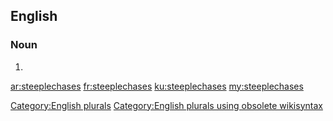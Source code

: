 ==English==

===Noun===
{{head|en}}

# {{plural of|steeplechase}}

[[Category:English plurals]][[Category:English plurals using obsolete wikisyntax]]

[[ar:steeplechases]]
[[fr:steeplechases]]
[[ku:steeplechases]]
[[my:steeplechases]]
